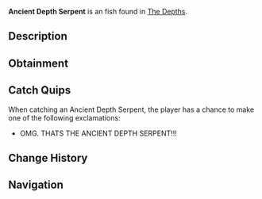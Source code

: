 {{FishInfobox
|image          = Ancient Depth Serpent.png
|rarity         = Exotic
|sea            = First Sea
|location       = [[The Depths]]
|sublocation    = 
|sources        = Fishing Rod
|radar_location = 
|prog_speed     = -60
|xp             = 2200
|weather        = 
|time           = Night
|season         = 
|bait           = Truffle Worm
|base_weight    = 1000
|base_value     = 8000
|weight_range   = 500
|base_chance    = 0.01
|base_resil     = 2
}}
'''Ancient Depth Serpent''' is an {{Rarity|Exotic}} fish found in [[The Depths]].

== Description ==
{{Description|A colossal, serpent-like creature with armored scales and glowing eyes, lurking in the abyss. The Ancient Depth Serpent is only active when The Depths go completely dark... No one knows where it goes in the meantime, possibly lurking in a secret cave?|Bestiary Entry}}

== Obtainment ==
{{Description|Dwells in the deepest trenches, guarding forgotten underwater ruins. Appears only during the darkest of nights...|Bestiary Hint}}
{{Fish Availability|
The Depths/Absolute Darkness
|top_rods      = 
Leviathan's Fang Rod\153972.2\221657.65;
Free Spirit Rod\140194.86\193513.77;
Trident Rod\131131.9\183842.89;
Ethereal Prism Rod\118388.41\143654;
No-Life Rod\117413.95\154174.12;
Krampus's Rod\106426.6\109446.91;
Magma Rod\103697.71\106640.58;
Magnet Rod\43320.23\101594.53;
Heaven's Rod\90977.21\160458.4;
Seraphic Rod\116928.92\144391.56;
Challenger's Rod\107099.23\144763.48;
Rod Of The Forgotten Fang\106256.47\135241.81;
Rod Of The Depths\92154.86\115960.02;
Rod Of The Exalted One\91340.64\125864.46;
Zeus Rod\91083.69\119440.91;
Verdant Shear Rod\89082.39\118815.25;
Blazebringer Rod\87760.11\115082.59;
Depthseeker Rod\85752.02\115045.98;
Avalanche Rod\75089.21\100980.33;
Volcanic Rod\71116.05\94383.93;
Steady Rod\33979.29\45765.56
|recommended   = Trident Rod
}}

== Catch Quips ==
When catching an Ancient Depth Serpent, the player has a chance to make one of the following exclamations:
* OMG. THATS THE ANCIENT DEPTH SERPENT!!!

== Change History ==
{{Change History|{{subst:Current Version}}}}

== Navigation ==
{{Fish Navbox|The Depths}}
